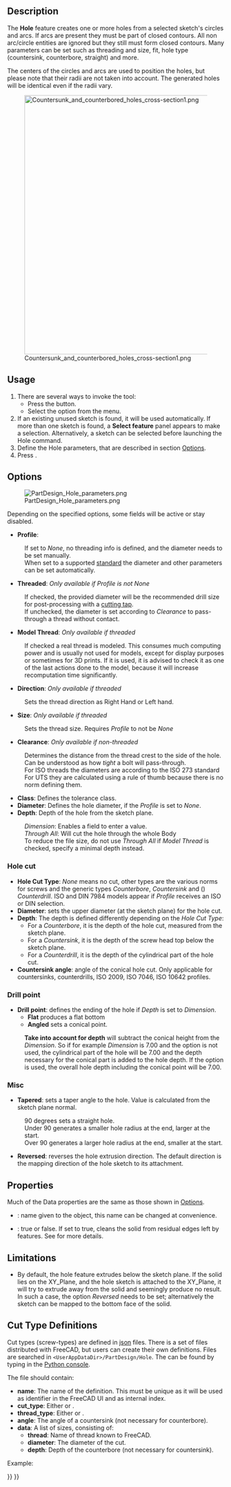 <languages/>

{{Docnav
|[[PartDesign_Pocket|Pocket]]
|[[PartDesign_Groove|Groove]]
|[[PartDesign_Workbench|PartDesign]]
|IconL=PartDesign_Pocket.svg
|IconR=PartDesign_Groove.svg
|IconC=Workbench_PartDesign.svg
}}

{{GuiCommand
|Name=PartDesign Hole
|MenuLocation=Part Design → Create a substractive feature → Hole
|Workbenches=[[PartDesign_Workbench|PartDesign]]
|Version=0.17
|SeeAlso=[[PartDesign_Pocket|PartDesign Pocket]]
}}

==Description==

The '''Hole''' feature creates one or more holes from a selected sketch's circles and arcs. If arcs are present they must be part of closed contours. All non arc/circle entities are ignored but they still must form closed contours. Many parameters can be set such as threading and size, fit, hole type (countersink, counterbore, straight) and more.

The centers of the circles and arcs are used to position the holes, but please note that their radii are not taken into account. The generated holes will be identical even if the radii vary.

[[File:Countersunk_and_counterbored_holes_cross-section1.png|600px]]

{{Caption|Cross-section of countersunk (on the left) and counterbored (on the right) holes.}}

==Usage==

# There are several ways to invoke the tool:
#* Press the {{Button|[[Image:PartDesign_Hole.svg|16px]] [[PartDesign_Hole|Hole]]}} button.
#* Select the {{MenuCommand|Part Design → Create a subtractive feature → [[Image:PartDesign_Hole.svg|16px]] Hole}} option from the menu.
# If an existing unused sketch is found, it will be used automatically. If more than one sketch is found, a '''Select feature''' panel appears to make a selection. Alternatively, a sketch can be selected before launching the Hole command. 
# Define the Hole parameters, that are described in section [[#Options|Options]].
# Press {{Button|OK}}.

==Options==

[[File:PartDesign Hole parameters.png|frame|right]]

Depending on the specified options, some fields will be active or stay disabled.

* '''Profile''': 
: If set to ''None'', no threading info is defined, and the diameter needs to be set manually.
: When set to a supported [https://en.wikipedia.org/wiki/List_of_thread_standards standard] the diameter and other parameters can be set automatically.
* '''Threaded''': ''Only available if Profile is not None''
: If checked, the provided diameter will be the recommended drill size for post-processing with a [https://en.wikipedia.org/wiki/Tap_and_die cutting tap].
: If unchecked, the diameter is set according to ''Clearance'' to pass-through a thread without contact.
* '''Model Thread''': ''Only available if threaded''
: If checked a real thread is modeled. This consumes much computing power and is usually not used for models, except for display purposes or sometimes for 3D prints. If it is used, it is advised to check it as one of the last actions done to the model, because it will increase recomputation time significantly.
* '''Direction''': ''Only available if threaded''
: Sets the thread direction as Right Hand or Left hand.
* '''Size''': ''Only available if threaded''
: Sets the thread size. Requires ''Profile'' to not be ''None''
* '''Clearance''': ''Only available if non-threaded''
: Determines the distance from the thread crest to the side of the hole. Can be understood as how ''tight'' a bolt will pass-through.
: For ISO threads the diameters are according to the ISO 273 standard
: For UTS they are calculated using a rule of thumb because there is no norm defining them.
* '''Class''': Defines the tolerance class.
* '''Diameter''': Defines the hole diameter, if the ''Profile'' is set to ''None''.
* '''Depth''': Depth of the hole from the sketch plane.
: ''Dimension'': Enables a field to enter a value.
: ''Through All'': Will cut the hole through the whole Body
: To reduce the file size, do not use ''Through All'' if ''Model Thread'' is checked, specify a minimal depth instead.

===Hole cut===

* '''Hole Cut Type''': ''None'' means no cut, other types are the various norms for screws and the generic types ''Counterbore'', ''Countersink'' and ({{Version|0.21}}) ''Counterdrill''. ISO and DIN 7984 models appear if ''Profile'' receives an ISO or DIN selection.
* '''Diameter''': sets the upper diameter (at the sketch plane) for the hole cut.
* '''Depth''': The depth is defined differently depending on the ''Hole Cut Type'':
** For a ''Counterbore'', it is the depth of the hole cut, measured from the sketch plane.
** For  a ''Countersink'', it is the depth of the screw head top below the sketch plane.
** For  a ''Counterdrill'', it is the depth of the cylindrical part of the hole cut.
* '''Countersink angle''': angle of the conical hole cut. Only applicable for countersinks, counterdrills, ISO 2009, ISO 7046, ISO 10642 profiles.

===Drill point===

* '''Drill point''': defines the ending of the hole if ''Depth'' is set to ''Dimension''.
** '''Flat''' produces a flat bottom
** '''Angled''' sets a conical point.
: '''Take into account for depth''' will subtract the conical height from the ''Dimension''. So if for example ''Dimension'' is 7.00 and the option is not used, the cylindrical part of the hole will be 7.00 and the depth necessary for the conical part is added to the hole depth. If the option is used, the overall hole depth including the conical point will be 7.00.

===Misc===

* '''Tapered''': sets a taper angle to the hole. Value is calculated from the sketch plane normal.
: 90 degrees sets a straight hole. 
: Under 90 generates a smaller hole radius at the end, larger at the start.
: Over 90 generates a larger hole radius at the end, smaller at the start.
* '''Reversed''': reverses the hole extrusion direction. The default direction is the mapping direction of the hole sketch to its attachment.

==Properties==

Much of the Data properties are the same as those shown in [[#Options|Options]].

* {{PropertyData|Label}}: name given to the object, this name can be changed at convenience.
* {{PropertyData|Refine}}: true or false. If set to true, cleans the solid from residual edges left by features. See {{Button|[[Image:Part_RefineShape.svg|16px]] [[Part_RefineShape|Part RefineShape]]}} for more details.

==Limitations==

* By default, the hole feature extrudes below the sketch plane. If the solid lies on the XY_Plane, and the hole sketch is attached to the XY_Plane, it will try to extrude away from the solid and seemingly produce no result. In such a case, the option ''Reversed'' needs to be set; alternatively the sketch can be mapped to the bottom face of the solid.

==Cut Type Definitions==

Cut types (screw-types) are defined in [https://de.wikipedia.org/wiki/JavaScript_Object_Notation json] files. There is a set of files distributed with FreeCAD, but users can create their own definitions. Files are searched in <code>&lt;UserAppDataDir&gt;/PartDesign/Hole</code>. The {{incode|UserAppDataDir}} can be found by typing {{incode|App.getUserAppDataDir()}} in the [[Python_console|Python console]].

The file should contain:
* '''name''': The name of the definition. This must be unique as it will be used as identifier in the FreeCAD UI and as internal index.
* '''cut_type''': Either {{incode|countersink}} or {{incode|counterbore}}.
* '''thread_type''':  Either {{incode|metric}} or {{incode|metricfine}}.
* '''angle''': The angle of a countersink (not necessary for counterbore).
* '''data''': A list of sizes, consisting of:
** '''thread''': Name of thread known to FreeCAD.
** '''diameter''': The diameter of the cut.
** '''depth''': Depth of the counterbore (not necessary for countersink).
Example:
{{Code|lang=json|code=
{
    "name": "DIN 7984",
    "cut_type": "counterbore",
    "thread_type": "metric",
    "data": [
        { "thread": "M2",   "diameter":  4.3, "depth":  1.6 },
        { "thread": "M2.5", "diameter":  5.0, "depth":  2.0 },
        …
    ]
}
}}


{{Docnav
|[[PartDesign_Pocket|Pocket]]
|[[PartDesign_Groove|Groove]]
|[[PartDesign_Workbench|PartDesign]]
|IconL=PartDesign_Pocket.svg
|IconR=PartDesign_Groove.svg
|IconC=Workbench_PartDesign.svg
}}

{{PartDesign Tools navi{{#translation:}}}}
{{Userdocnavi{{#translation:}}}}